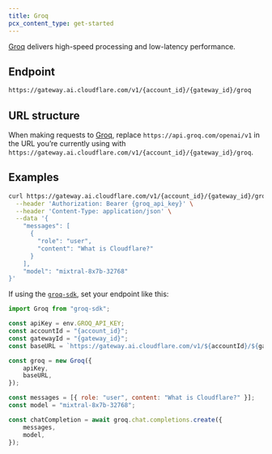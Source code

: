 ```yaml
---
title: Groq
pcx_content_type: get-started
---
```


[Groq](https://groq.com/) delivers high-speed processing and low-latency performance.

## Endpoint

```txt
https://gateway.ai.cloudflare.com/v1/{account_id}/{gateway_id}/groq
```

## URL structure

When making requests to [Groq](https://groq.com/), replace `https://api.groq.com/openai/v1` in the URL you’re currently using with `https://gateway.ai.cloudflare.com/v1/{account_id}/{gateway_id}/groq`.

## Examples

```bash title="Example fetch request"
curl https://gateway.ai.cloudflare.com/v1/{account_id}/{gateway_id}/groq/chat/completions \
  --header 'Authorization: Bearer {groq_api_key}' \
  --header 'Content-Type: application/json' \
  --data '{
    "messages": [
      {
        "role": "user",
        "content": "What is Cloudflare?"
      }
    ],
    "model": "mixtral-8x7b-32768"
}'
```

If using the [`groq-sdk`](https://www.npmjs.com/package/groq-sdk), set your endpoint like this:

```js title="JavaScript"
import Groq from "groq-sdk";

const apiKey = env.GROQ_API_KEY;
const accountId = "{account_id}";
const gatewayId = "{gateway_id}";
const baseURL = `https://gateway.ai.cloudflare.com/v1/${accountId}/${gatewayId}/groq`;

const groq = new Groq({
	apiKey,
	baseURL,
});

const messages = [{ role: "user", content: "What is Cloudflare?" }];
const model = "mixtral-8x7b-32768";

const chatCompletion = await groq.chat.completions.create({
	messages,
	model,
});
```
